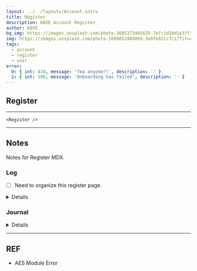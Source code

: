 ```yaml
---
layout: ../../layouts/Account.astro
title: Register
description: KBVE Account Register
author: KBVE
bg_img: https://images.unsplash.com/photo-1605373401635-7efc1d10d1e3?fit=crop&w=1400&h=700&q=75
img: https://images.unsplash.com/photo-1689852484069-3e0fe82cc7c1?fit=crop&w=1400&h=700&q=75
tags:
  - account
  - register
  - user
error:
  0: { int: 418, message: 'Tea anyone?!', description: '' }
  1: { int: 500, message: 'Onboarding has failed', description: '' }
---
```



<MDXJS>

## Register

</MDXJS>

---

<MDXJS>

    <Register />

</MDXJS>

---

<MDXJS>

## Notes

Notes for Register MDX.

### Log

- [ ] Need to organize this register page.

<Details data="Closed">

### Closed

- [x] Create login.mdx under Account collection.
- [x] Add Imports for the login.mdx.

</Details>

### Journal

<Details data="J1">

#### J1

##### 07-30-2023

Here we go! Doing another round of the login page!

</Details>

</MDXJS>

---

<MDXJS>

## REF

- AES Module Error

</MDXJS>
